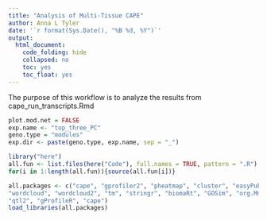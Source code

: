 ```yaml
---
title: "Analysis of Multi-Tissue CAPE"
author: Anna L Tyler
date: '`r format(Sys.Date(), "%B %d, %Y")`'
output: 
  html_document:
    code_folding: hide
    collapsed: no
    toc: yes
    toc_float: yes
---
```



The purpose of this workflow is to analyze the results from 
cape_run_transcripts.Rmd

```r
plot.mod.net = FALSE
exp.name <- "top_three_PC"
geno.type = "modules"
exp.dir <- paste(geno.type, exp.name, sep = "_")
```

```r
library("here")
all.fun <- list.files(here("Code"), full.names = TRUE, pattern = ".R")
for(i in 1:length(all.fun)){source(all.fun[i])}
```

```r
all.packages <- c("cape", "gprofiler2", "pheatmap", "cluster", "easyPubMed",
"wordcloud", "wordcloud2", "tm", "stringr", "biomaRt", "GOSim", "org.Mm.eg.db",
"qtl2", "gProfileR", "cape")
load_libraries(all.packages)
```
